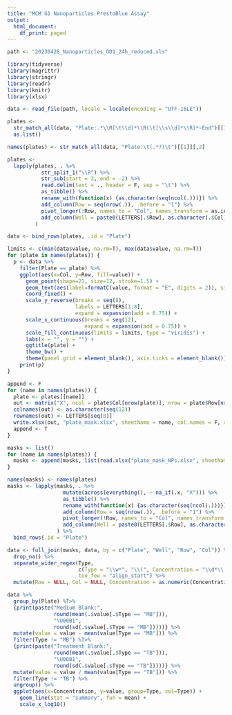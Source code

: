 ```yaml
---
title: "MCM G1 Nanoparticles PrestoBlue Assay"
output:
  html_document:
    df_print: paged
---
```



```r
path <- "20230428_Nanoparticles_OD1_24h_reduced.xls"

library(tidyverse)
library(magrittr)
library(stringr)
library(readr)
library(knitr)
library(xlsx)
```


```r
data <- read_file(path, locale = locale(encoding = "UTF-16LE"))

plates <- 
  str_match_all(data, "Plate:.*\\R[\t\\d]*\\R(\t[\\s\\d]*\\R)*~End")[[1]][,2] %>%
  as.list()

names(plates) <- str_match_all(data, "Plate:\t(.*?)\t")[[1]][,2]

plates <- 
  lapply(plates, . %>% 
           str_split_1("\\R") %>%
           str_sub(start = 3, end = -2) %>%
           read.delim(text = ., header = F, sep = "\t") %>%
           as_tibble() %>%
           rename_with(function(x) {as.character(seq(ncol(.)))}) %>%
           add_column(Row = seq(nrow(.)), .before = "1") %>%
           pivot_longer(!Row, names_to = "Col", names_transform = as.integer) %>%
           add_column(Well = paste0(LETTERS[.$Row], as.character(.$Col)), .before = "Row")
         )

data <- bind_rows(plates, .id = "Plate")
```


```r

limits <- c(min(data$value, na.rm=T), max(data$value, na.rm=T))
for (plate in names(plates)) {
  p <- data %>%
    filter(Plate == plate) %>%
    ggplot(aes(x=Col, y=Row, fill=value)) + 
      geom_point(shape=21, size=12, stroke=1.5) +
      geom_text(aes(label=formatC(value, format = "E", digits = 2)), size=2) +
      coord_fixed() + 
      scale_y_reverse(breaks = seq(8), 
                      labels = LETTERS[1:8], 
                      expand = expansion(add = 0.75)) + 
      scale_x_continuous(breaks = seq(12), 
                         expand = expansion(add = 0.75)) + 
      scale_fill_continuous(limits = limits, type = "viridis") + 
      labs(x = "", y = "") + 
      ggtitle(plate) +
      theme_bw() +
      theme(panel.grid = element_blank(), axis.ticks = element_blank())
    print(p)
}

```

```r
append <- F
for (name in names(plates)) {
  plate <- plates[[name]]
  out <- matrix("X", ncol = plate$Col[nrow(plate)], nrow = plate$Row[nrow(plate)])
  colnames(out) <- as.character(seq(12))
  rownames(out) <- LETTERS[seq(8)]
  write.xlsx(out, "plate_mask.xlsx", sheetName = name, col.names = F, row.names = F, append = append)
  append <- T
}
```

```r
masks <- list()
for (name in names(plates)) {
  masks <- append(masks, list(read.xlsx("plate_mask_NPs.xlsx", sheetName = name, header = F)))
}

names(masks) <- names(plates)
masks <- lapply(masks, . %>%
                  mutate(across(everything(), ~ na_if(.x, "X"))) %>%
                  as_tibble() %>%
                  rename_with(function(x) {as.character(seq(ncol(.)))}) %>%
                  add_column(Row = seq(nrow(.)), .before = "1") %>%
                  pivot_longer(!Row, names_to = "Col", names_transform = as.integer, values_to = "Type") %>%
                  add_column(Well = paste0(LETTERS[.$Row], as.character(.$Col)), .before = "Row")
                ) %>%
  bind_rows(.id = "Plate")
```

```r
data <- full_join(masks, data, by = c("Plate", "Well", "Row", "Col")) %>%
  drop_na() %>%
  separate_wider_regex(Type, 
                       c(Type = "\\w*", "\\(", Concentration = "\\d*\\.?\\d*", "\\)"), 
                       too_few = "align_start") %>%
  mutate(Row = NULL, Col = NULL, Concentration = as.numeric(Concentration))
```


```r
data %>% 
  group_by(Plate) %T>%
  {print(paste("Medium Blank:", 
               round(mean(.$value[.$Type == "MB"])), 
               "\U00B1",
               round(sd(.$value[.$Type == "MB"]))))} %>% 
  mutate(value = value - mean(value[Type == "MB"])) %>%
  filter(Type != "MB") %T>%
  {print(paste("Treatment Blank:", 
               round(mean(.$value[.$Type == "TB"])), 
               "\U00B1",
               round(sd(.$value[.$Type == "TB"]))))} %>% 
  mutate(value = value / mean(value[Type == "TB"])) %>%
  filter(Type != "TB") %>%
  ungroup() %>%
  ggplot(aes(x=Concentration, y=value, group=Type, col=Type)) + 
    geom_line(stat = "summary", fun = mean) + 
    scale_x_log10()
```

